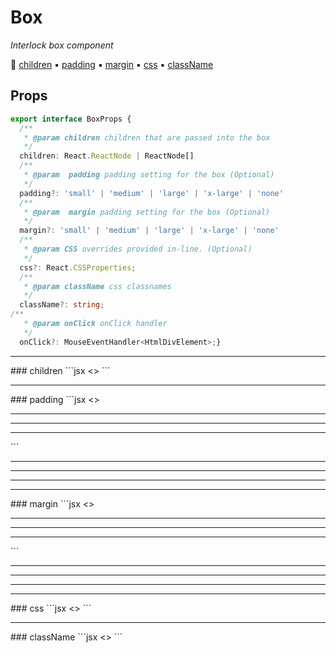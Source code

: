 
# Box
*Interlock box component*

🔗 [children](#children) ▪️ [padding](#padding) ▪️ [margin](#margin) ▪️ [css](#css) ▪️ [className](#className)

## Props
```typescript
export interface BoxProps {
  /**
   * @param children children that are passed into the box
   */
  children: React.ReactNode | ReactNode[]
  /**
   * @param  padding padding setting for the box (Optional)
   */
  padding?: 'small' | 'medium' | 'large' | 'x-large' | 'none'
  /**
   * @param  margin padding setting for the box (Optional)
   */
  margin?: 'small' | 'medium' | 'large' | 'x-large' | 'none'
  /**
   * @param CSS overrides provided in-line. (Optional)
   */
  css?: React.CSSProperties;
  /**
   * @param className css classnames
   */
  className?: string;
/**
   * @param onClick onClick handler
   */
  onClick?: MouseEventHandler<HtmlDivElement>;}
```
---
<div id="children">
### children
  ```jsx
  <>
    <Box css={{ backgroundColor: 'gray' }}>
      <Text text="Children example usage usage" />
    </Box>
  </>
  ```
  <RenderedResults>
    <Box css={{ backgroundColor: 'gray' }}>
      <Text text="Children example usage usage" />
    </Box>
  </RenderedResults>
</div>

---
<div id="padding">
### padding
  ```jsx
  <>
    <Box padding="small" css={{ backgroundColor: 'gray' }}>
      <Text text="Small padding usage" />
    </Box>
    <hr />
    <Box padding="medium" css={{ backgroundColor: 'gray' }}>
      <Text text="Medium padding usage" />
    </Box>
    <hr />
    <Box padding="large" css={{ backgroundColor: 'gray' }}>
      <Text text="Large padding usage" />
    </Box>
    <hr />
    <Box padding="x-large" css={{ backgroundColor: 'gray' }}>
      <Text text="X-lage padding usage" />
    </Box>
  </>
  ```
  <RenderedResults>
    <Box padding="small" css={{ backgroundColor: 'gray' }}>
      <Text text="Small padding usage" />
    </Box>
    <hr />
    <Box padding="medium" css={{ backgroundColor: 'gray' }}>
      <Text text="Medium padding usage" />
    </Box>
    <hr />
    <Box padding="large" css={{ backgroundColor: 'gray' }}>
      <Text text="Large padding usage" />
    </Box>
    <hr />
    <Box padding="x-large" css={{ backgroundColor: 'gray' }}>
      <Text text="X-lage padding usage" />
    </Box>
  </RenderedResults>
</div>

---
<div id="margin">
### margin
  ```jsx
  <>
    <Box margin="small" css={{ backgroundColor: 'gray' }}>
      <Text text="Small margin usage" />
    </Box>
    <hr />
    <Box margin="medium" css={{ backgroundColor: 'gray' }}>
      <Text text="Small margin usage" />
    </Box>
    <hr />
    <Box margin="large" css={{ backgroundColor: 'gray' }}>
      <Text text="Small margin usage" />
    </Box>
    <hr />
    <Box margin="x-large" css={{ backgroundColor: 'gray' }}>
      <Text text="Small margin usage" />
    </Box>
  </>
  ```
  <RenderedResults>
     <Box margin="small" css={{ backgroundColor: 'gray' }}>
      <Text text="Small margin usage" />
    </Box>
    <hr />
    <Box margin="medium" css={{ backgroundColor: 'gray' }}>
      <Text text="Small margin usage" />
    </Box>
    <hr />
    <Box margin="large" css={{ backgroundColor: 'gray' }}>
      <Text text="Small margin usage" />
    </Box>
    <hr />
    <Box margin="x-large" css={{ backgroundColor: 'gray' }}>
      <Text text="Small margin usage" />
    </Box>
  </RenderedResults>
</div>

---
<div id="css">
### css
  ```jsx
  <>
    <Box css={{ backgroundColor: 'red' }}>
      <Text text="Css example usage" />
    </Box>
  </>
  ```
  <RenderedResults>
    <Box css={{ backgroundColor: 'red' }}>
      <Text text="CSS example usage" />
    </Box>
  </RenderedResults>
</div>

---
<div id="className">
### className
  ```jsx
  <>
    <Box className="my-classname">
      <Text text="Class name example usage" />
    </Box>
  </>
  ```
  <RenderedResults>
     <Box className="my-classname">
      <Text text="Children example usage usage" />
    </Box>
  </RenderedResults>
</div>
